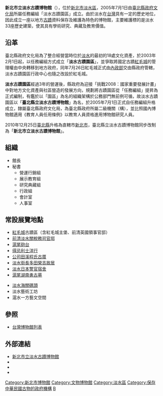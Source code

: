 {{multiple issues|
{{expand|time=2018-10-27T14:58:07+00:00}}
{{expert|time=2018-10-27T14:58:07+00:00}}
{{unreferenced|time=2018-10-27T14:58:07+00:00}}
}}
{{Infobox Museum
 |name          = 新北市立淡水古蹟博物館 
 |native_name   = Tamsui Historical Museum, New Taipei City
 |logo          = 
 |logo_caption  = 
 |image         = File:紅毛城之美.jpg
 |caption       = 國定古蹟[[紅毛城|紅毛城]]
 |imagesize     = 280
 |map_type      = Taiwan NewTaipei
 |map_size      = 250
 |map_caption   = 
 |map_type_zh   = 
 |coordinates   = {{Coord|25.1786|N|121.4292|E|region:TW|display=it}}
 |location      = {{ROC-TW}}<br>25172 [[新北市|新北市]][[淡水區|淡水區]]中正路一段6巷32之2號 
 |established   = 2005年7月1日
 |前身          = 淡水古蹟園區
 |dissolved     = 
 |area          = [[新北市|新北市]][[淡水區|淡水區]]
 |type          = [[公立|公立]]
 |collection    = 
 |visitors      =
 |director      = 黃麗鈴
 |publictransit = 
 |website       = [https://www.tshs.ntpc.gov.tw/ www.tshs.ntpc.gov.tw]
}}
'''新北市立淡水古蹟博物館'''（{{lang-en|Tamsui Historical Museum, New Taipei City}}），位於[[新北市|新北市]][[淡水區|淡水區]]，2005年7月1日由[[臺北縣政府文化局|臺北縣政府文化局]]所屬任務編組「淡水古蹟園區」成立。由於淡水在[[台灣|台灣]]具有一定的歷史地位，因此成立一座以地方[[古蹟|古蹟]]資料保存及維護為特色的博物館，主要維護標的是淡水33座歷史建築，使其具有學術研究、典藏及教育價值。

== 沿革 ==
臺北縣政府文化局為了整合經營當時位於[[淡水|淡水]]的最初的18處文化資產，於2003年2月1日起，以任務編組方式成立「'''淡水古蹟園區'''」，並爭取將國定古蹟[[紅毛城|紅毛城]]的管理權由中央轉移到地方政府，同年7月26日紅毛城正式由[[中華民國內政部|內政部]]交由縣政府管轄，淡水古蹟園區行政中心也隨之改設於紅毛城。

'''淡水古蹟園區'''經過3年的營運後，縣政府為迎接「挑戰2008：國家重要發展計畫」中對地方文化資產與社區營造的發展方向，規劃將古蹟園區從「任務編組」提昇為正式編制，有鑑於以「園區」為名的組織架構於公務部門無前例可循，故淡水古蹟園區以「'''臺北縣立淡水古蹟博物館'''」為名，於2005年7月1日正式自任務編組升格成立，隸屬臺北縣政府文化局，為臺北縣政府所屬二級機關（構），並比照國內博物館適用《教育人員任用條例》以教育人員資格進用博物館研究人員。

2010年12月25日[[臺北縣|臺北縣]]升格為直轄市[[新北市|新北市]]，臺北縣立淡水古蹟博物館同步改制為「'''新北市立淡水古蹟博物館'''」。

== 組織 ==
*館長
*秘書
**營運行銷組
**展示教育組
**研究典藏組
**行政組
**會計室
**人事室

== 常設展覽地點 ==
*[[紅毛城|紅毛城]]古蹟區（含紅毛城主堡、前清英國領事官邸）
*[[前清淡水關稅務司官邸|前清淡水關稅務司官邸]]
*[[滬尾砲台|滬尾砲台]]
*[[得忌利士洋行|得忌利士洋行]]
*[[公司田溪程氏古厝|公司田溪程氏古厝]]
*[[淡水街長多田榮吉故居|淡水街長多田榮吉故居]]
*[[淡水日本警官宿舍|淡水日本警官宿舍]]
*[[滬尾湖南勇古墓|滬尾湖南勇古墓]]

*[[淡水海關碼頭|淡水海關碼頭]]
*淡水藝術工坊
*滬水一方藝文空間

== 參照 ==
*[[台灣博物館列表|台灣博物館列表]]

== 外部連結 ==
*[https://www.tshs.ntpc.gov.tw/ 新北市立淡水古蹟博物館] {{Wayback|url=https://www.tshs.ntpc.gov.tw/ |date=20210315105901 }}
*{{facebook|tamsuihistoricalmuseum|淡水古蹟博物館}}
*{{instagram|tamsuihistoricalmuseum|淡水古蹟博物館}}
*{{youtube|channel=UCaK8w1E8uScw-01iLeLVXqg|淡水古蹟博物館}}

[[Category:新北市博物館|Category:新北市博物館]]
[[Category:文物博物館|Category:文物博物館]]
[[Category:淡水區|Category:淡水區]]
[[Category:保存中華民國古物的政府機構|Category:保存中華民國古物的政府機構]]
[[Category:新北市政府文化局|B]]